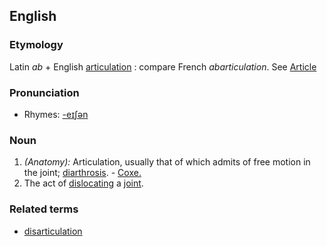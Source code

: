 ==English==

===Etymology===
Latin ''ab'' + English [[articulation]] : compare French ''abarticulation''. See [[article|Article]]

===Pronunciation===
*Rhymes: [[Rhymes:English:-eɪʃǝn|-eɪʃǝn]]

===Noun===
#''(Anatomy):'' Articulation, usually that of which admits of free motion in the joint; [[diarthrosis]]. - [[Coxe.]]
# The act of [[dislocating]] a [[joint]].

===Related terms===
* [[disarticulation]]